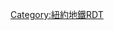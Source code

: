 {{Routemap|collapse=yes|title=紐約地鐵1號線|title-bg=#ee352e|title-color=white|map=
udKHSTa\d~~'''[[范科特蘭公園-242街車站 (IRT百老匯-第七大道線)|范科特蘭公園-242街]]'''
uxSPLa\d
udHST!~dNULg\uexdSTR\d~~[[238街車站 (IRT百老匯-第七大道線)|238街]]
udHSTACC\uexdSTR\d~~[[231街車站 (IRT百老匯-第七大道線)|231街]]
udSTR!~dGRZq\uexdSTR!~dGRZq\d~~ ~~ ~~{{BSsplit|[[布朗克斯]]|[[曼哈頓]]|line=yes}}
udHST\uexdSTR\d~~[[大理石山-225街車站 (IRT百老匯-第七大道線)|大理石山-225街]]
udHST\uexdSTR\d~~[[215街車站 (IRT百老匯-第七大道線)|215街]]
udHST\uexdSTR\d~~[[207街車站 (IRT百老匯-第七大道線)|207街]]
uevSHI2g+l-\d
udHSTACC\~~ ~~[[迪克曼街車站 (IRT百老匯-第七大道線)|迪克曼街]]~~{{access icon}} 只限南行
udHST\~~[[191街車站 (IRT百老匯-第七大道線)|191街]]
udHST\~~[[181街車站 (IRT百老匯-第七大道線)|181街]]
uedHST\~~ ~~ ~~''[[168街車站|168街]]''（2020年初）
udHST\~~[[157街車站 (IRT百老匯-第七大道線)|157街]]
uevSHI2gl-\d
udHST\uexdSTR!~dNULg\d~~[[145街車站 (IRT百老匯-第七大道線)|145街]]
uxvÜSTxl\d
udHST\uexdSTR\d~~[[137街-市立學院車站 (IRT百老匯-第七大道線)|137街-市立學院]]
udHST\uexdSTR\d~~[[125街車站 (IRT百老匯-第七大道線)|125街]]
udHST\uexdSTR\d~~[[116街-哥倫比亞大學車站 (IRT百老匯-第七大道線)|116街-哥倫比亞大學]]
udHST\uexdSTR\d~~[[教堂公園道-110街車站 (IRT百老匯-第七大道線)|教堂公園道-110街]]
udHST!~uexdSTRc2\uexdSTR3\d~~[[103街車站 (IRT百老匯-第七大道線)|103街]]
c!~uedABZg+1\c!~STR+l\uexdSTRc4!~lCONTf@Fq\d~~ ~~ ~~{{NYCS Lenox|time=bullets}} {{BSto|[[曼哈頓上城|上城]]及[[布朗克斯]]|經[[IRT萊諾克斯大道線|萊諾克斯大道]]}}
v-SHI2gr!~uvSTR-\d
umvBHF!~lACC\d~~[[96街車站 (IRT百老匯-第七大道線)|96街]]
uedHST\dSTR\d~~ ~~<del>[[91街車站 (IRT百老匯-第七大道線)|91街]]</del>~~ ~~1959年關閉
udHST\dSTR\d~~[[86街車站 (IRT百老匯-第七大道線)|86街]]
udHST\dSTR\d~~[[79街車站 (IRT百老匯-第七大道線)|79街]]
umvBHF!~lACC\d~~[[72街車站 (IRT百老匯-第七大道線)|72街]]
udHSTACC\dSTR\d~~[[66街-林肯中心車站 (IRT百老匯-第七大道線)|66街-林肯中心]]
udHSTACC\dSTR\d~~[[59街-哥倫布圓環車站|59街-哥倫布圓環]]
udHST\dSTR\d~~[[50街車站 (IRT百老匯-第七大道線)|50街]]
umvBHF!~lACC\d~~[[時報廣場-42街／港務局客運總站車站|時報廣場-42街]]
udHSTACC\dHSTACC\d~~[[34街-賓州車站 (IRT百老匯-第七大道線)|34街-賓州車站]]
udHST\dSTR\d~~[[28街車站 (IRT百老匯-第七大道線)|28街]]
udHST\dSTR\d~~[[23街車站 (IRT百老匯-第七大道線)|23街]]
udHST\dSTR\d~~[[18街車站 (IRT百老匯-第七大道線)|18街]]
umvBHF\d~~[[14街／第六大道車站|14街]]
udHST\dSTR\d~~[[克里斯多福街-謝里登廣場車站 (IRT百老匯-第七大道線)|克里斯多福街-謝里登廣場]]
udHST\dSTR\d~~[[豪斯頓街車站 (IRT百老匯-第七大道線)|豪斯頓街]]
udHST\dSTR\d~~[[堅尼街車站 (IRT百老匯-第七大道線)|堅尼街]]
udHST\dSTR\d~~[[富蘭克林街車站 (IRT百老匯-第七大道線)|富蘭克林街]]
v-SHI2g+r!~uvSTR-\d
umvBHF!~lACC\d~~[[錢伯斯街車站 (IRT百老匯-第七大道線)|錢伯斯街]]
c!~udSTR\c!~STRl\d!~lCONTf@Fq\d~~ ~~ ~~{{NYCS Broadway-Seventh Brooklyn|time=bullets}} {{BSto|[[曼哈頓下城|下城]]及[[布魯克林]]|經[[IRT東公園道線|東公園道]]}}
udHSTACC\~~[[世貿科特蘭車站 (IRT百老匯-第七大道線)|世貿科特蘭]]
udHST\~~[[雷克托街車站 (IRT百老匯-第七大道線)|雷克托街]]
udSTR\d\dCONTg~~ ~~ ~~{{NYCS Lexington south|time=bullets}} {{BSto|[[曼哈頓上城|上城]]及[[布朗克斯]]|經[[IRT萊辛頓大道線|萊辛頓大道]]}}
uedSHI2gl\uexdSHI2+r!~dSHI2+l\dSHI2gr
ucSTR~L\ucdSTR~R!~WSLe!~exl-HST!~-NULfq\dSTR~~ ~~<del>[[南碼頭／白廳街車站|南碼頭迴圈]]</del>~~ ~~2017年關閉
udKHSTe!~lvHSTACC-\d\dSTR~~'''[[南碼頭／白廳街車站|南碼頭]]'''
\dCONTf~~ ~~ ~~{{NYCS Joralemon|time=bullets}} {{BSto|[[布魯克林]]|經[[IRT東公園道線|東公園道]]}}
|bottom={{navbar|紐約地鐵RDT/1}}
}}<noinclude>{{rdt intro|[[紐約地鐵1號線]]}}

[[Category:紐約地鐵RDT]]
[[Category:紐約地鐵1號線| ]]

</noinclude>